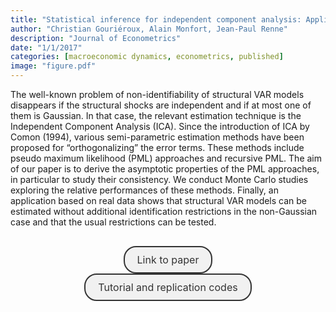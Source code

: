 ```yaml
---
title: "Statistical inference for independent component analysis: Application to structural VAR models"
author: "Christian Gouriéroux, Alain Monfort, Jean-Paul Renne"
description: "Journal of Econometrics"
date: "1/1/2017"
categories: [macroeconomic dynamics, econometrics, published]
image: "figure.pdf"
---
```


<!-- description: "Affine Term Structure Model that provides non-negative yields and is able to accommodate a short-term rate that stays at the zero lower bound (ZLB) for extended periods of time." -->

<!-- subtitle: -->

<!-- image: "figure.jpeg" -->


The well-known problem of non-identifiability of structural VAR models disappears if the structural shocks are independent and if at most one of them is Gaussian. In that case, the relevant estimation technique is the Independent Component Analysis (ICA). Since the introduction of ICA by Comon (1994), various semi-parametric estimation methods have been proposed for “orthogonalizing” the error terms. These methods include pseudo maximum likelihood (PML) approaches and recursive PML. The aim of our paper is to derive the asymptotic properties of the PML approaches, in particular to study their consistency. We conduct Monte Carlo studies exploring the relative performances of these methods. Finally, an application based on real data shows that structural VAR models can be estimated without additional identification restrictions in the non-Gaussian case and that the usual restrictions can be tested.



```{=html}
<div  style="margin: 30px; text-align: center;">
<a class="btn btn-primary" href="https://doi.org/10.1016/j.jeconom.2016.09.007" role="button" target="_blank" style="            display: inline-block;
            padding: 10px 20px;
            border: 2px solid #333;
            border-radius: 20px;
            background-color: #f1f1f1;
            text-decoration: none;
            color: #333;
            margin: 0 10px;
            font-size: 16px;">Link to paper</a>
<a class="btn btn-primary" href="https://jrenne.github.io/IdentifStructShocks/NonGaussian.html" role="button" target="_blank" style="            display: inline-block;
            padding: 10px 20px;
            border: 2px solid #333;
            border-radius: 20px;
            background-color: #f1f1f1;
            text-decoration: none;
            color: #333;
            margin: 0 10px;
            font-size: 16px;">Tutorial and replication codes</a>
</div>
```




<!-- In order to have bibtex in place of R code, add in front matter: -->
<!-- format: -->
<!--   html: -->
<!--     code-fold: true -->
<!--     code-summary: "Bibtex" -->

<!-- ```{r essai, eval=FALSE} -->
<!-- article = { -->
<!--   author = {JPR}, -->
<!--   year=2010 -->
<!-- } -->
<!-- ``` -->
